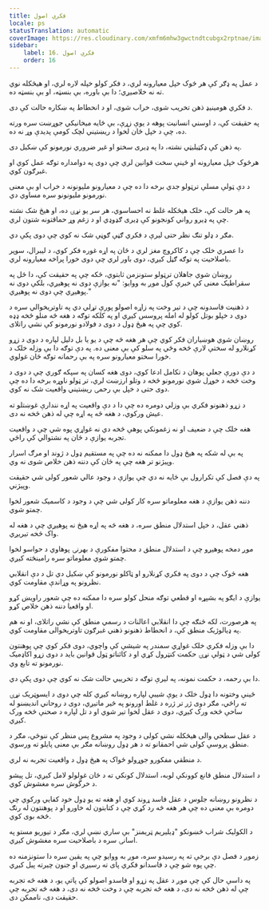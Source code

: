 ```yaml
---
title: فکري اصول
locale: ps
statusTranslation: automatic
coverImage: https://res.cloudinary.com/xmfm6mhw3gwctndtcubgx2rptnae/image/upload/v1741354419/small_cover_la_gran_rebelion_28716e29d2.webp
sidebar:
    label: 16. فکري اصول
    order: 16
---
```

د عمل په ډګر کې هر څوک خپل معیارونه لري، د فکر کولو خپله لاره لري، او هیڅکله نوي ته نه خلاصیږي؛ دا بې باوره، بې بنسټه، او بې بنسټه ده.

د فکري هومینیډ ذهن تخریب شوی، خراب شوی، او د انحطاط په ښکاره حالت کې دی.

په حقیقت کې، د اوسني انسانیت پوهه د یوې زړې، بې ځایه میخانیکي جوړښت سره ورته ده، چې د خپل ځان لخوا د ریښتیني لچک کومې پدیدې وړ نه ده.

په ذهن کې ډکټیلیټي نشته، دا په ډیری سختو او غیر ضروري نورمونو کې ښکیل دی.

هرڅوک خپل معیارونه او ځینې سخت قوانین لري چې دوی په دوامداره توګه عمل کوي او غبرګون کوي.

د دې ټولې مسلې ترټولو جدي برخه دا ده چې د معیارونو ملیونونه د خراب او بې معنی نورمونو ملیونونو سره مساوي دي.

په هر حالت کې، خلک هیڅکله غلط نه احساسوي، هر سر یو نړۍ ده، او هیڅ شک نشته چې په ډیرو رواني کونجونو کې ډیری ګډوډي او د زغم وړ حماقتونه شتون لري.

مګر د ډلو تنګ نظر حتی لیرې د فکري ګڼې ګوڼې شک نه کوي چې دوی پکې دي.

دا عصري خلک چې د کاکروچ مغز لري د ځان په اړه غوره فکر کوي، د لیبرال، سوپر باصلاحیت په توګه ګڼل کیږي، دوی باور لري چې دوی خورا پراخه معیارونه لري.

روښان شوي جاهلان ترټولو ستونزمن ثابتوي، ځکه چې په حقیقت کې، دا ځل په سقراطیک معنی کې خبرې کول موږ به ووایو: "نه یوازې دوی نه پوهیږي، بلکې دوی نه پوهیږي چې دوی نه پوهیږي."

د ذهنیت فاسدونه چې د تیر وخت په زاړه اصولو پورې تړلي دي په تاوتریخوالي سره د دوی د خپلو بوتل کولو له امله پروسس کیږي او په کلکه توګه د هغه څه منلو څخه ډډه کوي چې په هیڅ ډول د دوی د فولادو نورمونو کې نشي راتلای.

روښان شوي هوښیاران فکر کوي چې هر هغه څه چې د یو یا بل دلیل لپاره د دوی د زړو کړنلارو له سختې لارې څخه وځي په سلو کې بې معنی ده. په دې توګه دا بې وزله خلک د خورا سختو معیارونو سره په بې رحمانه توګه ځان غولوي.

د دې دورې جعلي پوهان د تکامل ادعا کوي، دوی هغه کسان په سپکه ګوري چې د دوی د وخت څخه د خوړل شوي نورمونو څخه د وتلو ارزښت لري، تر ټولو ناوړه برخه دا ده چې دوی حتی د خپل بې رحمۍ ریښتیني واقعیت شک نه کوي.

د زړو ذهنونو فکري بې وزلي دومره ده چې دا د دې واقعیت په اړه نندارې غوښتلو ته عیش ورکوي، د هغه څه په اړه چې له ذهن څخه نه دی.

هغه خلک چې د ضعیف او نه زغمونکي پوهې څخه دي نه غواړي پوه شي چې د واقعیت تجربه یوازې د ځان په نشتوالي کې راځي.

په بې له شکه په هیڅ ډول دا ممکنه نه ده چې په مستقیم ډول د ژوند او مرګ اسرار وپیژنو تر هغه چې په ځان کې دننه ذهن خلاص شوی نه وي.

په دې فصل کې تکرارول بې ځایه نه دي چې یوازې د وجود عالي شعور کولی شي حقیقت وپیژني.

دننه ذهن یوازې د هغه معلوماتو سره کار کولی شي چې د وجود د کاسمیک شعور لخوا چمتو شوي.

ذهني عقل، د خپل استدلال منطق سره، د هغه څه په اړه هیڅ نه پوهیږي چې د هغه له واک څخه تیریږي.

موږ دمخه پوهیږو چې د استدلال منطق د محتوا مفکورې د بهرنۍ پوهاوي د حواسو لخوا چمتو شوي معلوماتو سره رامینځته کیږي.

هغه څوک چې د دوی په فکري کړنلارو او ټاکلو نورمونو کې ښکیل دي تل د دې انقلابي نظرونو په وړاندې مقاومت کوي.

یوازې د ایګو په بشپړه او قطعي توګه منحل کولو سره دا ممکنه ده چې شعور راویښ کړو او واقعیا دننه ذهن خلاص کړو.

په هرصورت، لکه څنګه چې دا انقلابي اعالنات د رسمي منطق کې نشي راتلای، او نه هم په ډیالوژیک منطق کې، د انحطاط ذهنونو ذهني غبرګون تاوتریخوالی مقاومت کوي.

دا بې وزله فکري خلک غواړي سمندر په شیشې کې واچوي، دوی فکر کوي چې پوهنتون کولی شي د ټولې نړۍ حکمت کنټرول کړي او د کائناتو ټول قوانین باید د دوی زړو اکاډمیک نورمونو ته تابع وي.

دا بې رحمه، د حکمت نمونه، په لیرې توګه د تخریبي حالت شک نه کوي چې دوی پکې دي.

ځینې وختونه دا ډول خلک د یوې شیبې لپاره روښانه کیږي کله چې دوی د ایسوټریک نړۍ ته راځي، مګر دوی ژر تر ژره د غلط اورونو په څیر ماتیږي، دوی د روحاني اندیښنو له ساحې څخه ورک کیږي، دوی د عقل لخوا تیر شوي او د تل لپاره د صحنې څخه ورک کیږي.

د عقل سطحي والی هیڅکله نشي کولی د وجود په مشروع پس منظر کې ننوځي، مګر د منطق پروسې کولی شي احمقانو ته د هر ډول روښانه مګر بې معنی پایلو ته ورسوي.

د منطقي مفکورو جوړولو ځواک په هیڅ ډول د واقعیت تجربه نه لري.

د استدلال منطق قانع کوونکې لوبه، استدلال کونکي ته د ځان غولولو لامل کیږي، تل پیشو د خرگوش سره مغشوش کوي.

د نظرونو روښانه جلوس د عقل فاسد ړوند کوي او هغه ته یو ډول خود کفایي ورکوي چې دومره بې معنی ده چې هر هغه څه رد کړي چې د کتابتون له خاورو او د پوهنتون له رنګ څخه بوی کوي.

د الکوليک شراب څښونکو "ډیلیریم ټریمنز" بې ساري نښې لري، مګر د تیوریو مستو په اسانۍ سره د باصلاحیت سره مغشوش کیږي.

زموږ د فصل دې برخې ته په رسیدو سره، موږ به ووایو چې په یقین سره دا ستونزمنه ده چې پوه شو چې د فاسدانو فکري پای ته رسیږي او جنون چیرته پیل کیږي.

په داسې حال کې چې موږ د عقل په زړو او فاسدو اصولو کې پاتې یو، د هغه څه تجربه چې له ذهن څخه نه دی، د هغه څه تجربه چې د وخت څخه نه دی، د هغه څه تجربه چې حقیقت دی، ناممکن دی.


